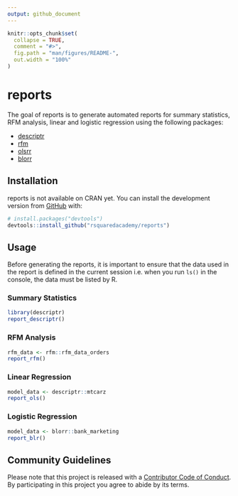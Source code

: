```yaml
---
output: github_document
---
```


<!-- README.md is generated from README.Rmd. Please edit that file -->

```r
knitr::opts_chunk$set(
  collapse = TRUE,
  comment = "#>",
  fig.path = "man/figures/README-",
  out.width = "100%"
)
```
# reports

The goal of reports is to generate automated reports for summary statistics,
RFM analysis, linear and logistic regression using the following packages:

- [descriptr](https://descriptr.rsquaredacademy.com)
- [rfm](https://rfm.rsquaredacademy.com)
- [olsrr](https://olsrr.rsquaredacademy.com)
- [blorr](https://blorr.rsquaredacademy.com)

## Installation

reports is not available on CRAN yet. You can install the development version from [GitHub](https://github.com/) with:

``` r
# install.packages("devtools")
devtools::install_github("rsquaredacademy/reports")
```

## Usage

Before generating the reports, it is important to ensure that the data used in the report is defined in the current session  i.e. when you run `ls()` in the console, the data must be listed by R. 

### Summary Statistics

```r
library(descriptr)
report_descriptr()
```

### RFM Analysis

```r
rfm_data <- rfm::rfm_data_orders
report_rfm()
```

### Linear Regression

```r
model_data <- descriptr::mtcarz
report_ols()
```

### Logistic Regression

```r
model_data <- blorr::bank_marketing
report_blr()
```

## Community Guidelines

Please note that this project is released with a [Contributor Code of Conduct](CODE_OF_CONDUCT.md).
By participating in this project you agree to abide by its terms.

